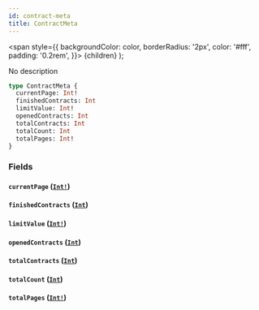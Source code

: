```yaml
---
id: contract-meta
title: ContractMeta
---
```


<span
style={{
      backgroundColor: color,
      borderRadius: '2px',
      color: '#fff',
      padding: '0.2rem',
    }}>
{children}
</span>
);

No description

```graphql
type ContractMeta {
  currentPage: Int!
  finishedContracts: Int
  limitValue: Int!
  openedContracts: Int
  totalContracts: Int
  totalCount: Int
  totalPages: Int!
}
```

### Fields

#### `currentPage` ([`Int!`](/api/graphql/documentation/scalars/int))

#### `finishedContracts` ([`Int`](/api/graphql/documentation/scalars/int))

#### `limitValue` ([`Int!`](/api/graphql/documentation/scalars/int))

#### `openedContracts` ([`Int`](/api/graphql/documentation/scalars/int))

#### `totalContracts` ([`Int`](/api/graphql/documentation/scalars/int))

#### `totalCount` ([`Int`](/api/graphql/documentation/scalars/int))

#### `totalPages` ([`Int!`](/api/graphql/documentation/scalars/int))
